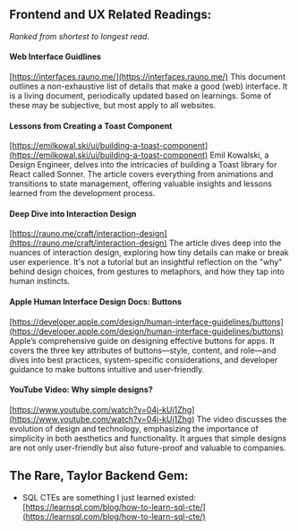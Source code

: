 ## Frontend and UX Related Readings:
*Ranked from shortest to longest read.*
#### Web Interface Guidlines
[https://interfaces.rauno.me/](https://interfaces.rauno.me/)
This document outlines a non-exhaustive list of details that make a good (web) interface. It is a living document, periodically updated based on learnings. Some of these may be subjective, but most apply to all websites.  
#### Lessons from Creating a Toast Component 
[https://emilkowal.ski/ui/building-a-toast-component](https://emilkowal.ski/ui/building-a-toast-component)
Emil Kowalski, a Design Engineer, delves into the intricacies of building a Toast library for React called Sonner. The article covers everything from animations and transitions to state management, offering valuable insights and lessons learned from the development process.  
#### Deep Dive into Interaction Design
[https://rauno.me/craft/interaction-design](https://rauno.me/craft/interaction-design)
The article dives deep into the nuances of interaction design, exploring how tiny details can make or break user experience. It's not a tutorial but an insightful reflection on the "why" behind design choices, from gestures to metaphors, and how they tap into human instincts.
#### Apple Human Interface Design Docs: Buttons
[https://developer.apple.com/design/human-interface-guidelines/buttons](https://developer.apple.com/design/human-interface-guidelines/buttons)
Apple’s comprehensive guide on designing effective buttons for apps. It covers the three key attributes of buttons—style, content, and role—and dives into best practices, system-specific considerations, and developer guidance to make buttons intuitive and user-friendly.  
#### YouTube Video: Why simple designs?
[https://www.youtube.com/watch?v=04j-kUj1Zhg](https://www.youtube.com/watch?v=04j-kUj1Zhg)
The video discusses the evolution of design and technology, emphasizing the importance of simplicity in both aesthetics and functionality. It argues that simple designs are not only user-friendly but also future-proof and valuable to companies.

## The Rare, Taylor Backend Gem:
- SQL CTEs are something I just learned existed: [https://learnsql.com/blog/how-to-learn-sql-cte/](https://learnsql.com/blog/how-to-learn-sql-cte/)
